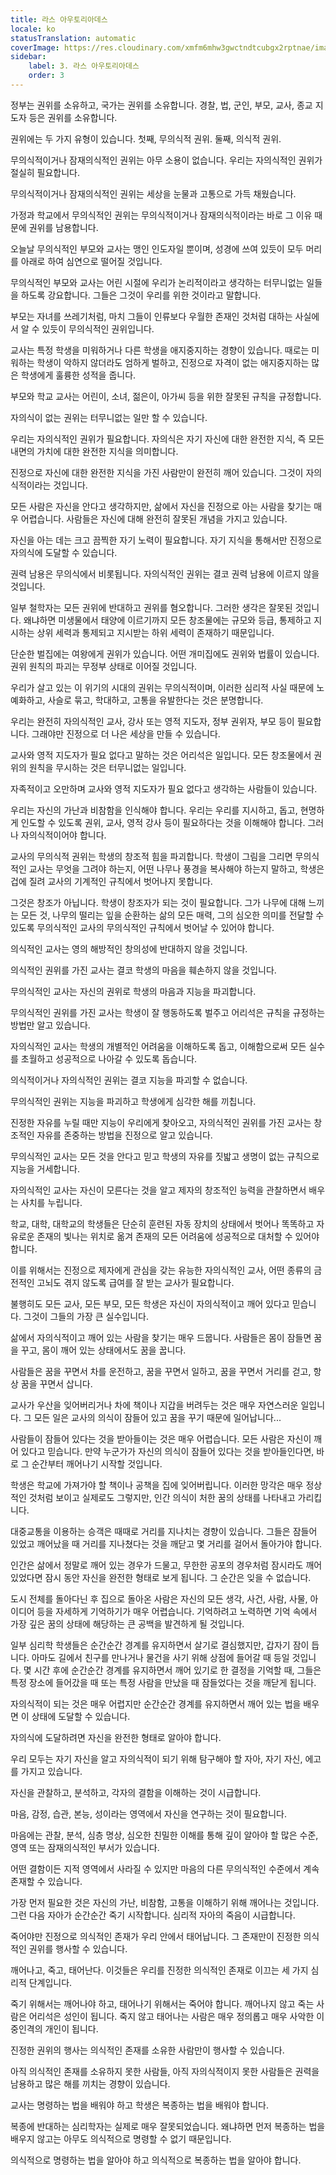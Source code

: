 ```yaml
---
title: 라스 아우토리아데스
locale: ko
statusTranslation: automatic
coverImage: https://res.cloudinary.com/xmfm6mhw3gwctndtcubgx2rptnae/image/upload/v1740337243/small_cover_educacion_fundamental_a051170f1c.webp
sidebar:
    label: 3. 라스 아우토리아데스
    order: 3
---
```

정부는 권위를 소유하고, 국가는 권위를 소유합니다. 경찰, 법, 군인, 부모, 교사, 종교 지도자 등은 권위를 소유합니다.

권위에는 두 가지 유형이 있습니다. 첫째, 무의식적 권위. 둘째, 의식적 권위.

무의식적이거나 잠재의식적인 권위는 아무 소용이 없습니다. 우리는 자의식적인 권위가 절실히 필요합니다.

무의식적이거나 잠재의식적인 권위는 세상을 눈물과 고통으로 가득 채웠습니다.

가정과 학교에서 무의식적인 권위는 무의식적이거나 잠재의식적이라는 바로 그 이유 때문에 권위를 남용합니다.

오늘날 무의식적인 부모와 교사는 맹인 인도자일 뿐이며, 성경에 쓰여 있듯이 모두 머리를 아래로 하여 심연으로 떨어질 것입니다.

무의식적인 부모와 교사는 어린 시절에 우리가 논리적이라고 생각하는 터무니없는 일들을 하도록 강요합니다. 그들은 그것이 우리를 위한 것이라고 말합니다.

부모는 자녀를 쓰레기처럼, 마치 그들이 인류보다 우월한 존재인 것처럼 대하는 사실에서 알 수 있듯이 무의식적인 권위입니다.

교사는 특정 학생을 미워하거나 다른 학생을 애지중지하는 경향이 있습니다. 때로는 미워하는 학생이 악하지 않더라도 엄하게 벌하고, 진정으로 자격이 없는 애지중지하는 많은 학생에게 훌륭한 성적을 줍니다.

부모와 학교 교사는 어린이, 소녀, 젊은이, 아가씨 등을 위한 잘못된 규칙을 규정합니다.

자의식이 없는 권위는 터무니없는 일만 할 수 있습니다.

우리는 자의식적인 권위가 필요합니다. 자의식은 자기 자신에 대한 완전한 지식, 즉 모든 내면의 가치에 대한 완전한 지식을 의미합니다.

진정으로 자신에 대한 완전한 지식을 가진 사람만이 완전히 깨어 있습니다. 그것이 자의식적이라는 것입니다.

모든 사람은 자신을 안다고 생각하지만, 삶에서 자신을 진정으로 아는 사람을 찾기는 매우 어렵습니다. 사람들은 자신에 대해 완전히 잘못된 개념을 가지고 있습니다.

자신을 아는 데는 크고 끔찍한 자기 노력이 필요합니다. 자기 지식을 통해서만 진정으로 자의식에 도달할 수 있습니다.

권력 남용은 무의식에서 비롯됩니다. 자의식적인 권위는 결코 권력 남용에 이르지 않을 것입니다.

일부 철학자는 모든 권위에 반대하고 권위를 혐오합니다. 그러한 생각은 잘못된 것입니다. 왜냐하면 미생물에서 태양에 이르기까지 모든 창조물에는 규모와 등급, 통제하고 지시하는 상위 세력과 통제되고 지시받는 하위 세력이 존재하기 때문입니다.

단순한 벌집에는 여왕에게 권위가 있습니다. 어떤 개미집에도 권위와 법률이 있습니다. 권위 원칙의 파괴는 무정부 상태로 이어질 것입니다.

우리가 살고 있는 이 위기의 시대의 권위는 무의식적이며, 이러한 심리적 사실 때문에 노예화하고, 사슬로 묶고, 학대하고, 고통을 유발한다는 것은 분명합니다.

우리는 완전히 자의식적인 교사, 강사 또는 영적 지도자, 정부 권위자, 부모 등이 필요합니다. 그래야만 진정으로 더 나은 세상을 만들 수 있습니다.

교사와 영적 지도자가 필요 없다고 말하는 것은 어리석은 일입니다. 모든 창조물에서 권위의 원칙을 무시하는 것은 터무니없는 일입니다.

자족적이고 오만하며 교사와 영적 지도자가 필요 없다고 생각하는 사람들이 있습니다.

우리는 자신의 가난과 비참함을 인식해야 합니다. 우리는 우리를 지시하고, 돕고, 현명하게 인도할 수 있도록 권위, 교사, 영적 강사 등이 필요하다는 것을 이해해야 합니다. 그러나 자의식적이어야 합니다.

교사의 무의식적 권위는 학생의 창조적 힘을 파괴합니다. 학생이 그림을 그리면 무의식적인 교사는 무엇을 그려야 하는지, 어떤 나무나 풍경을 복사해야 하는지 말하고, 학생은 겁에 질려 교사의 기계적인 규칙에서 벗어나지 못합니다.

그것은 창조가 아닙니다. 학생이 창조자가 되는 것이 필요합니다. 그가 나무에 대해 느끼는 모든 것, 나무의 떨리는 잎을 순환하는 삶의 모든 매력, 그의 심오한 의미를 전달할 수 있도록 무의식적인 교사의 무의식적인 규칙에서 벗어날 수 있어야 합니다.

의식적인 교사는 영의 해방적인 창의성에 반대하지 않을 것입니다.

의식적인 권위를 가진 교사는 결코 학생의 마음을 훼손하지 않을 것입니다.

무의식적인 교사는 자신의 권위로 학생의 마음과 지능을 파괴합니다.

무의식적인 권위를 가진 교사는 학생이 잘 행동하도록 벌주고 어리석은 규칙을 규정하는 방법만 알고 있습니다.

자의식적인 교사는 학생의 개별적인 어려움을 이해하도록 돕고, 이해함으로써 모든 실수를 초월하고 성공적으로 나아갈 수 있도록 돕습니다.

의식적이거나 자의식적인 권위는 결코 지능을 파괴할 수 없습니다.

무의식적인 권위는 지능을 파괴하고 학생에게 심각한 해를 끼칩니다.

진정한 자유를 누릴 때만 지능이 우리에게 찾아오고, 자의식적인 권위를 가진 교사는 창조적인 자유를 존중하는 방법을 진정으로 알고 있습니다.

무의식적인 교사는 모든 것을 안다고 믿고 학생의 자유를 짓밟고 생명이 없는 규칙으로 지능을 거세합니다.

자의식적인 교사는 자신이 모른다는 것을 알고 제자의 창조적인 능력을 관찰하면서 배우는 사치를 누립니다.

학교, 대학, 대학교의 학생들은 단순히 훈련된 자동 장치의 상태에서 벗어나 똑똑하고 자유로운 존재의 빛나는 위치로 옮겨 존재의 모든 어려움에 성공적으로 대처할 수 있어야 합니다.

이를 위해서는 진정으로 제자에게 관심을 갖는 유능한 자의식적인 교사, 어떤 종류의 금전적인 고뇌도 겪지 않도록 급여를 잘 받는 교사가 필요합니다.

불행히도 모든 교사, 모든 부모, 모든 학생은 자신이 자의식적이고 깨어 있다고 믿습니다. 그것이 그들의 가장 큰 실수입니다.

삶에서 자의식적이고 깨어 있는 사람을 찾기는 매우 드뭅니다. 사람들은 몸이 잠들면 꿈을 꾸고, 몸이 깨어 있는 상태에서도 꿈을 꿉니다.

사람들은 꿈을 꾸면서 차를 운전하고, 꿈을 꾸면서 일하고, 꿈을 꾸면서 거리를 걷고, 항상 꿈을 꾸면서 삽니다.

교사가 우산을 잊어버리거나 차에 책이나 지갑을 버려두는 것은 매우 자연스러운 일입니다. 그 모든 일은 교사의 의식이 잠들어 있고 꿈을 꾸기 때문에 일어납니다...

사람들이 잠들어 있다는 것을 받아들이는 것은 매우 어렵습니다. 모든 사람은 자신이 깨어 있다고 믿습니다. 만약 누군가가 자신의 의식이 잠들어 있다는 것을 받아들인다면, 바로 그 순간부터 깨어나기 시작할 것입니다.

학생은 학교에 가져가야 할 책이나 공책을 집에 잊어버립니다. 이러한 망각은 매우 정상적인 것처럼 보이고 실제로도 그렇지만, 인간 의식이 처한 꿈의 상태를 나타내고 가리킵니다.

대중교통을 이용하는 승객은 때때로 거리를 지나치는 경향이 있습니다. 그들은 잠들어 있었고 깨어났을 때 거리를 지나쳤다는 것을 깨닫고 몇 거리를 걸어서 돌아가야 합니다.

인간은 삶에서 정말로 깨어 있는 경우가 드물고, 무한한 공포의 경우처럼 잠시라도 깨어 있었다면 잠시 동안 자신을 완전한 형태로 보게 됩니다. 그 순간은 잊을 수 없습니다.

도시 전체를 돌아다닌 후 집으로 돌아온 사람은 자신의 모든 생각, 사건, 사람, 사물, 아이디어 등을 자세하게 기억하기가 매우 어렵습니다. 기억하려고 노력하면 기억 속에서 가장 깊은 꿈의 상태에 해당하는 큰 공백을 발견하게 될 것입니다.

일부 심리학 학생들은 순간순간 경계를 유지하면서 살기로 결심했지만, 갑자기 잠이 듭니다. 아마도 길에서 친구를 만나거나 물건을 사기 위해 상점에 들어갈 때 등일 것입니다. 몇 시간 후에 순간순간 경계를 유지하면서 깨어 있기로 한 결정을 기억할 때, 그들은 특정 장소에 들어갔을 때 또는 특정 사람을 만났을 때 잠들었다는 것을 깨닫게 됩니다.

자의식적이 되는 것은 매우 어렵지만 순간순간 경계를 유지하면서 깨어 있는 법을 배우면 이 상태에 도달할 수 있습니다.

자의식에 도달하려면 자신을 완전한 형태로 알아야 합니다.

우리 모두는 자기 자신을 알고 자의식적이 되기 위해 탐구해야 할 자아, 자기 자신, 에고를 가지고 있습니다.

자신을 관찰하고, 분석하고, 각자의 결함을 이해하는 것이 시급합니다.

마음, 감정, 습관, 본능, 성이라는 영역에서 자신을 연구하는 것이 필요합니다.

마음에는 관찰, 분석, 심층 명상, 심오한 친밀한 이해를 통해 깊이 알아야 할 많은 수준, 영역 또는 잠재의식적인 부서가 있습니다.

어떤 결함이든 지적 영역에서 사라질 수 있지만 마음의 다른 무의식적인 수준에서 계속 존재할 수 있습니다.

가장 먼저 필요한 것은 자신의 가난, 비참함, 고통을 이해하기 위해 깨어나는 것입니다. 그런 다음 자아가 순간순간 죽기 시작합니다. 심리적 자아의 죽음이 시급합니다.

죽어야만 진정으로 의식적인 존재가 우리 안에서 태어납니다. 그 존재만이 진정한 의식적인 권위를 행사할 수 있습니다.

깨어나고, 죽고, 태어난다. 이것들은 우리를 진정한 의식적인 존재로 이끄는 세 가지 심리적 단계입니다.

죽기 위해서는 깨어나야 하고, 태어나기 위해서는 죽어야 합니다. 깨어나지 않고 죽는 사람은 어리석은 성인이 됩니다. 죽지 않고 태어나는 사람은 매우 정의롭고 매우 사악한 이중인격의 개인이 됩니다.

진정한 권위의 행사는 의식적인 존재를 소유한 사람만이 행사할 수 있습니다.

아직 의식적인 존재를 소유하지 못한 사람들, 아직 자의식적이지 못한 사람들은 권력을 남용하고 많은 해를 끼치는 경향이 있습니다.

교사는 명령하는 법을 배워야 하고 학생은 복종하는 법을 배워야 합니다.

복종에 반대하는 심리학자는 실제로 매우 잘못되었습니다. 왜냐하면 먼저 복종하는 법을 배우지 않고는 아무도 의식적으로 명령할 수 없기 때문입니다.

의식적으로 명령하는 법을 알아야 하고 의식적으로 복종하는 법을 알아야 합니다.
